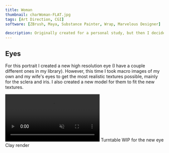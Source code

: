 ```yaml
---
title: Woman
thumbnail: charWoman-FLAT.jpg
tags: [Art Direction, CGI]
software: [ZBrush, Maya, Substance Painter, Wrap, Marvelous Designer]

description: Originally created for a personal study, but then I decided to take it further and attempted to create a photorealistic portrait of a woman. The intention was to make it as simple as possible, so it feels like a real person, but without the need for a lot of character development.
---
```


<ContentImg src="charWoman-FLAT.jpg" alt="Something" dir="cs" />

## Eyes
For this portrait I created a new high resolution eye (I have a couple different ones in my library). However, this time I took macro images of my own and my wife's eyes to get the most realistic textures possible, mainly for the sclera and iris. I also created a new model for them to fit the new textures.

<video loop autoplay muted controls>
    <source src="/video/eye-turntable.mp4" type="video/mp4" />
    Your browser does not support the video tag.
</video>
<Caption>Turntable WIP for the new eye</Caption>

<ContentImg src="woman_closeup-01.jpg" alt="Something" dir="cs/woman" />
<ContentImg src="woman_clay.jpg" alt="Something" dir="cs/woman" />
<Caption>Clay render</Caption>